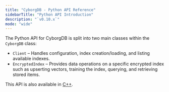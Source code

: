 ```yaml
---
title: "CyborgDB - Python API Reference"
sidebarTitle: "Python API Introduction"
description: "`v0.10.x`"
mode: "wide"
---
```


The Python API for CyborgDB is split into two main classes within the `CyborgDB` class:

- `Client` – Handles configuration, index creation/loading, and listing available indexes.
- `EncryptedIndex` – Provides data operations on a specific encrypted index such as upserting vectors, training the index, querying, and retrieving stored items.

This API is also available in [C++](../cpp/).
